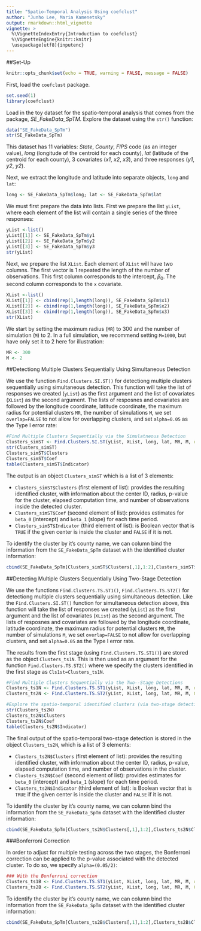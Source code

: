 ---
title: "Spatio-Temporal Analysis Using coefclust"
author: "Junho Lee, Maria Kamenetsky"
output: rmarkdown::html_vignette
vignette: >
  %\VignetteIndexEntry{Introduction to coefclust}
  %\VignetteEngine{knitr::knitr}
  \usepackage[utf8]{inputenc}
---

##Set-Up

```{r setup, include=FALSE}
knitr::opts_chunk$set(echo = TRUE, warning = FALSE, message = FALSE)
```

First, load the `coefclust` package.

```{r}
set.seed(1)
library(coefclust)
```


Load in the toy dataset for the spatio-temporal analysis that comes from the package, *SE_FakeData_SpTM*. Explore the dataset using the `str()` function:

```{r}
data("SE_FakeData_SpTm")
str(SE_FakeData_SpTm)
```

This dataset has 11 variables: *State*, *County*, *FIPS* code (as an integer value), *long* (longitude of the centroid for each county), *lat* (latitude of the centroid for each county), 3 covariates (*x1*, *x2*, *x3*), and three responses (*y1*, *y2*, *y2*).


Next, we extract the longitude and latitude into separate objects, `long` and `lat`:

```{r}
long <- SE_FakeData_SpTm$long; lat <- SE_FakeData_SpTm$lat

```





We must first prepare the data into lists. First we prepare the list `yList`, where each element of the list will contain a single series of the three responses:

```{r}
yList <-list()
yList[[1]] <- SE_FakeData_SpTm$y1
yList[[2]] <- SE_FakeData_SpTm$y2
yList[[3]] <- SE_FakeData_SpTm$y3
str(yList)
```

Next, we prepare the list `XList`. Each element of `XList` will have two columns. The first vector is 1 repeated the length of the number of observations. This first column corresponds to the intercept, $\beta_0$. The second column corresponds to the `x` covariate.

```{r}
XList <-list()
XList[[1]] <- cbind(rep(1,length(long)), SE_FakeData_SpTm$x1)
XList[[2]] <- cbind(rep(1,length(long)), SE_FakeData_SpTm$x2)
XList[[3]] <- cbind(rep(1,length(long)), SE_FakeData_SpTm$x3)
str(XList)
```

We start by setting the maximum radius (`MR`) to 300 and the number of simulation (`M`) to 2. In a full simulation, we recommend setting `M=1000`, but have only set it to 2 here for illustration:


```{r}
MR <- 300
M <- 2
```

##Detectiong Multiple Clusters Sequentially Using Simultaneous Detection

We use the function `Find.Clusters.SI.ST()` for detectiong multiple clusters sequentially using simultaneous detection. This function will take the list of responses we created (`yList`) as the first argument and the list of covariates (`XList`) as the second argument. The lists of resposnes and covariates are followed by the longitude coordinate, latitude coordinate, the maximum radius for potential clusters `MR`, the number of simulations `M`, we set `overlap=FALSE` to not allow for overlapping clusters, and set `alpha=0.05` as the Type I error rate: 


```{r}
#Find Multiple Clusters Sequentially via the Simulatneous Detection 
Clusters_simST <- Find.Clusters.SI.ST(yList, XList, long, lat, MR, M, overlap=FALSE, alpha=0.05)
str(Clusters_simST)
Clusters_simST$Clusters
Clusters_simST$Coef
table(Clusters_simST$Indicator)
```

The output is an object `Clusters_simST` which is a list of 3 elements:

- `Clusters_simST$Clusters` (first element of list): provides the resulting identified cluster, with information about the center ID, radius, p-value for the cluster, elapsed computation time, and number of observations inside the detected cluster.
- `Clusters_simST$Coef` (second element of list): provides estimates for `beta_0` (intercept) and `beta_1` (slope) for each time period.
- `Clusters_simST$Indicator` (third element of list): is Boolean vector that is `TRUE` if the given center is inside the cluster and `FALSE` if it is not.

To identify the cluster by it’s county name, we can column bind the information from the `SE_FakeData_SpTm` dataset with the identified cluster information:

```{r}
cbind(SE_FakeData_SpTm[Clusters_simST$Clusters[,1],1:2],Clusters_simST$Clusters)
```

##Detecting Multiple Clusters Sequentially Using Two-Stage Detection


We use the functions `Find.Clusters.TS.ST1()`, ` Find.Clusters.TS.ST2()` for detectiong multiple clusters sequentially using simultaneous detection. Like the `Find.Clusters.SI.ST()` function for simultaneous detection above, this function will take the list of responses we created (`yList`) as the first argument and the list of covariates (`XList`) as the second argument. The lists of resposnes and covariates are followed by the longitude coordinate, latitude coordinate, the maximum radius for potential clusters `MR`, the number of simulations `M`, we set `overlap=FALSE` to not allow for overlapping clusters, and set `alpha=0.05` as the Type I error rate.

The results from the first stage (using `Find.Clusters.TS.ST1()`) are stored as the object `Clusters_ts1N`. This is then used as an argument for the function  ` Find.Clusters.TS.ST2()` where we specify the clusters identified in the first stage as `Cls1st=Clusters_ts1N`.


```{r}
#Find Multiple Clusters Sequentially via the Two--Stage Detections
Clusters_ts1N <- Find.Clusters.TS.ST1(yList, XList, long, lat, MR, M, overlap=FALSE, alpha=0.05)
Clusters_ts2N <- Find.Clusters.TS.ST2(yList, XList, long, lat, MR, M, Cls1st=Clusters_ts1N, overlap=FALSE, alpha=0.05)

#Explore the spatio-temporal identified clusters (via two-stage detection)
str(Clusters_ts2N)
Clusters_ts2N$Clusters
Clusters_ts2N$Coef
table(Clusters_ts2N$Indicator)
```

The final output of the spatio-temporal two-stage detection is stored in the object `Clusters_ts2N`, which is a list of 3 elements:

- `Clusters_ts2N$Clusters` (first element of list): provides the resulting identified cluster, with information about the center ID, radius, p-value, elapsed computation time, and number of observations in the cluster.
- `Clusters_ts2N$Coef` (second element of list): provides estimates for `beta_0` (intercept) and `beta_1` (slope) for each time period.
- `Clusters_ts2N$Indicator` (third element of list): is Boolean vector that is `TRUE` if the given center is inside the cluster and `FALSE` if it is not.


To identify the cluster by it’s county name, we can column bind the information from the `SE_FakeData_SpTm` dataset with the identified cluster information:

```{r}
cbind(SE_FakeData_SpTm[Clusters_ts2N$Clusters[,1],1:2],Clusters_ts2N$Clusters)
```

###Bonferroni Correction

In order to adjust for multiple testing across the two stages, the Bonferroni correction can be applied to the p-value associated with the detected cluster. To do so, we specify ` alpha=(0.05/2)`:


```{r}
### With the Bonferroni correction
Clusters_ts1B <- Find.Clusters.TS.ST1(yList, XList, long, lat, MR, M, overlap=FALSE, alpha=(0.05/2))
Clusters_ts2B <- Find.Clusters.TS.ST2(yList, XList, long, lat, MR, M, Cls1st=Clusters_ts1B, overlap=FALSE, alpha=(0.05/2))
```


To identify the cluster by it’s county name, we can column bind the information from the `SE_FakeData_SpTm` dataset with the identified cluster information:

```{r}
cbind(SE_FakeData_SpTm[Clusters_ts2B$Clusters[,1],1:2],Clusters_ts2B$Clusters)
```


